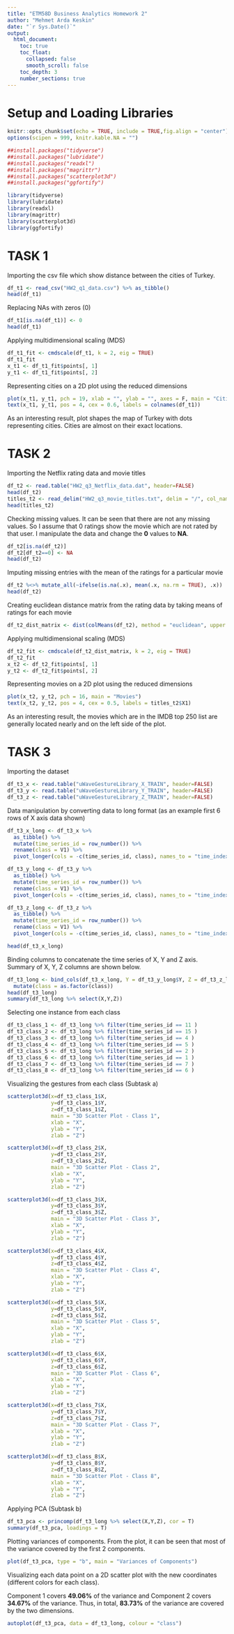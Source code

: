 ```yaml
---
title: "ETM58D Business Analytics Homework 2"
author: "Mehmet Arda Keskin"
date: "`r Sys.Date()`"
output: 
  html_document:
    toc: true
    toc_float:
      collapsed: false
      smooth_scroll: false
    toc_depth: 3
    number_sections: true
---
```


# Setup and Loading Libraries

```r
knitr::opts_chunk$set(echo = TRUE, include = TRUE,fig.align = "center")
options(scipen = 999, knitr.kable.NA = "")

##install.packages("tidyverse")
##install.packages("lubridate")
##install.packages("readxl")
##install.packages("magrittr")
##install.packages("scatterplot3d")
##install.packages("ggfortify")

library(tidyverse)
library(lubridate)
library(readxl)
library(magrittr)
library(scatterplot3d)
library(ggfortify)
```

# TASK 1

Importing the csv file which show distance between the cities of Turkey.

```r
df_t1 <- read_csv("HW2_q1_data.csv") %>% as_tibble()
head(df_t1)
```

Replacing NAs with zeros (0)

```r
df_t1[is.na(df_t1)] <- 0
head(df_t1)
```

Applying multidimensional scaling (MDS)

```r
df_t1_fit <- cmdscale(df_t1, k = 2, eig = TRUE)
df_t1_fit
x_t1 <- df_t1_fit$points[, 1]
y_t1 <- df_t1_fit$points[, 2]
```

Representing cities on a 2D plot using the reduced dimensions

```r
plot(x_t1, y_t1, pch = 19, xlab = "", ylab = "", axes = F, main = "Cities of Turkey")
text(x_t1, y_t1, pos = 4, cex = 0.6, labels = colnames(df_t1))
```

As an interesting result, plot shapes the map of Turkey with dots representing cities. Cities are almost on their exact locations.

# TASK 2

Importing the Netflix rating data and movie titles

```r
df_t2 <- read.table("HW2_q3_Netflix_data.dat", header=FALSE)
head(df_t2)
titles_t2 <- read_delim("HW2_q3_movie_titles.txt", delim = "/", col_names = FALSE)
head(titles_t2)
```

Checking missing values. It can be seen that there are not any missing values. So I assume that 0 ratings show the movie which are not rated by that user. I manipulate the data and change the **0** values to **NA**.

```r
df_t2[is.na(df_t2)]
df_t2[df_t2==0] <- NA
head(df_t2)
```

Imputing missing entries with the mean of the ratings for a particular movie

```r
df_t2 %<>% mutate_all(~ifelse(is.na(.x), mean(.x, na.rm = TRUE), .x))          
head(df_t2)
```

Creating euclidean distance matrix from the rating data by taking means of ratings for each movie

```r
df_t2_dist_matrix <- dist(colMeans(df_t2), method = "euclidean", upper = TRUE)
```

Applying multidimensional scaling (MDS)

```r
df_t2_fit <- cmdscale(df_t2_dist_matrix, k = 2, eig = TRUE)
df_t2_fit
x_t2 <- df_t2_fit$points[, 1]
y_t2 <- df_t2_fit$points[, 2]
```

Representing movies on a 2D plot using the reduced dimensions

```r
plot(x_t2, y_t2, pch = 16, main = "Movies")
text(x_t2, y_t2, pos = 4, cex = 0.5, labels = titles_t2$X1)
```

As an interesting result, the movies which are in the IMDB top 250 list are generally located nearly and on the left side of the plot.


# TASK 3

Importing the dataset

```r
df_t3_x <- read.table("uWaveGestureLibrary_X_TRAIN", header=FALSE)
df_t3_y <- read.table("uWaveGestureLibrary_Y_TRAIN", header=FALSE)
df_t3_z <- read.table("uWaveGestureLibrary_Z_TRAIN", header=FALSE)
```

Data manipulation by converting data to long format (as an example first 6 rows of X axis data shown)

```r
df_t3_x_long <- df_t3_x %>% 
  as_tibble() %>% 
  mutate(time_series_id = row_number()) %>% 
  rename(class = V1) %>% 
  pivot_longer(cols = -c(time_series_id, class), names_to = "time_index", values_to = "X")

df_t3_y_long <- df_t3_y %>% 
  as_tibble() %>% 
  mutate(time_series_id = row_number()) %>% 
  rename(class = V1) %>% 
  pivot_longer(cols = -c(time_series_id, class), names_to = "time_index", values_to = "Y")

df_t3_z_long <- df_t3_z %>% 
  as_tibble() %>% 
  mutate(time_series_id = row_number()) %>% 
  rename(class = V1) %>% 
  pivot_longer(cols = -c(time_series_id, class), names_to = "time_index", values_to = "Z")

head(df_t3_x_long)
```

Binding columns to concatenate the time series of X, Y and Z axis. Summary of X, Y, Z columns are shown below.

```r
df_t3_long <- bind_cols(df_t3_x_long, Y = df_t3_y_long$Y, Z = df_t3_z_long$Z) %>% 
  mutate(class = as.factor(class))
head(df_t3_long)
summary(df_t3_long %>% select(X,Y,Z))
```

Selecting one instance from each class

```r
df_t3_class_1 <- df_t3_long %>% filter(time_series_id == 11 )
df_t3_class_2 <- df_t3_long %>% filter(time_series_id == 15 )
df_t3_class_3 <- df_t3_long %>% filter(time_series_id == 4 )
df_t3_class_4 <- df_t3_long %>% filter(time_series_id == 5 )
df_t3_class_5 <- df_t3_long %>% filter(time_series_id == 2 )
df_t3_class_6 <- df_t3_long %>% filter(time_series_id == 1 )
df_t3_class_7 <- df_t3_long %>% filter(time_series_id == 7 )
df_t3_class_8 <- df_t3_long %>% filter(time_series_id == 6 )
```

Visualizing the gestures from each class (Subtask a)

```r
scatterplot3d(x=df_t3_class_1$X, 
              y=df_t3_class_1$Y, 
              z=df_t3_class_1$Z, 
              main = "3D Scatter Plot - Class 1",
              xlab = "X",
              ylab = "Y",
              zlab = "Z")

scatterplot3d(x=df_t3_class_2$X, 
              y=df_t3_class_2$Y, 
              z=df_t3_class_2$Z, 
              main = "3D Scatter Plot - Class 2",
              xlab = "X",
              ylab = "Y",
              zlab = "Z")

scatterplot3d(x=df_t3_class_3$X, 
              y=df_t3_class_3$Y, 
              z=df_t3_class_3$Z, 
              main = "3D Scatter Plot - Class 3",
              xlab = "X",
              ylab = "Y",
              zlab = "Z")

scatterplot3d(x=df_t3_class_4$X, 
              y=df_t3_class_4$Y, 
              z=df_t3_class_4$Z, 
              main = "3D Scatter Plot - Class 4",
              xlab = "X",
              ylab = "Y",
              zlab = "Z")

scatterplot3d(x=df_t3_class_5$X, 
              y=df_t3_class_5$Y, 
              z=df_t3_class_5$Z, 
              main = "3D Scatter Plot - Class 5",
              xlab = "X",
              ylab = "Y",
              zlab = "Z")

scatterplot3d(x=df_t3_class_6$X, 
              y=df_t3_class_6$Y, 
              z=df_t3_class_6$Z, 
              main = "3D Scatter Plot - Class 6",
              xlab = "X",
              ylab = "Y",
              zlab = "Z")

scatterplot3d(x=df_t3_class_7$X, 
              y=df_t3_class_7$Y, 
              z=df_t3_class_7$Z, 
              main = "3D Scatter Plot - Class 7",
              xlab = "X",
              ylab = "Y",
              zlab = "Z")

scatterplot3d(x=df_t3_class_8$X, 
              y=df_t3_class_8$Y, 
              z=df_t3_class_8$Z, 
              main = "3D Scatter Plot - Class 8",
              xlab = "X",
              ylab = "Y",
              zlab = "Z")
```

Applying PCA (Subtask b)

```r
df_t3_pca <- princomp(df_t3_long %>% select(X,Y,Z), cor = T)
summary(df_t3_pca, loadings = T)
```

Plotting variances of components. From the plot, it can be seen that most of the variance covered by the first 2 components.

```r
plot(df_t3_pca, type = "b", main = "Variances of Components")
```

Visualizing each data point on a 2D scatter plot with the new coordinates (different colors for each class). 

Component 1 covers **49.06%** of the variance and Component 2 covers **34.67%** of the variance. Thus, in total, **83.73%** of the variance are covered by the two dimensions.

```r
autoplot(df_t3_pca, data = df_t3_long, colour = "class")
```


